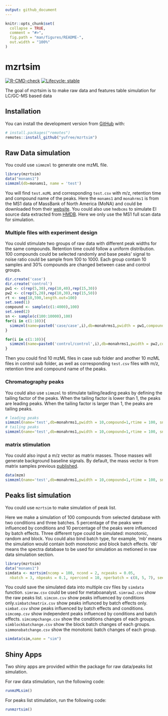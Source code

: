 ```yaml
---
output: github_document
---
```


<!-- README.md is generated from README.Rmd. Please edit that file -->

```r
knitr::opts_chunk$set(
  collapse = TRUE,
  comment = "#>",
  fig.path = "man/figures/README-",
  out.width = "100%"
)
```

# mzrtsim

<!-- badges: start -->

[![R-CMD-check](https://github.com/yufree/mzrtsim/actions/workflows/R-CMD-check.yaml/badge.svg)](https://github.com/yufree/mzrtsim/actions/workflows/R-CMD-check.yaml)
[![Lifecycle: stable](https://img.shields.io/badge/lifecycle-stable-brightgreen.svg)](https://lifecycle.r-lib.org/articles/stages.html#stable)
<!-- badges: end -->

The goal of mzrtsim is to make raw data and features table simulation for LC/GC-MS based  data

## Installation

You can install the development version from [GitHub](https://github.com/) with:

```r
# install.packages("remotes")
remotes::install_github("yufree/mzrtsim")
```

## Raw Data simulation

You could use `simmzml` to generate one mzML file.

```r
library(mzrtsim)
data("monams1")
simmzml(db=monams1, name = 'test')
```

You will find `test.mzML` and corresponding `test.csv` with m/z, retention time and compound name of the peaks. Here the `monams1` and `monahrms1` is from the MS1 data of MassBank of North America (MoNA) and could be downloaded from their [website](https://mona.fiehnlab.ucdavis.edu/downloads). You could also use `hmdbcms` to simulate EI source data extracted from [HMDB](https://hmdb.ca/downloads). Here we only use the MS1 full scan data for simulation.

### Multiple files with experiment design

You could stimulate two groups of raw data with different peak widths for the same compounds. Retention time could follow a uniform distribution. 100 compounds could be selected randomly and base peaks' signal to noise ratio could be sample from 100 to 1000. Each group contain 10 samples and 30% compounds are changed between case and control groups.

```r
dir.create('case')
dir.create('control')
pw1 <- c(rep(5,30),rep(10,40),rep(15,30))
pw2 <- c(rep(5,20),rep(10,30),rep(15,50))
rt <- seq(10,590,length.out=100)
set.seed(1)
compound <- sample(c(1:4000),100)
set.seed(2)
sn <- sample(c(100:10000),100)
for(i in c(1:10)){
  simmzml(name=paste0('case/case',i),db=monahrms1,pwidth = pw1,compound=compound,rtime = rt, sn=sn)
}

for(i in c(1:10)){
  simmzml(name=paste0('control/control',i),db=monahrms1,pwidth = pw2,compound=compound,rtime = rt, sn=sn)
}
```

Then you could find 10 mzML files in case sub folder and another 10 mzML files in control sub folder, as well as corresponding `test.csv` files with m/z, retention time and compound name of the peaks. 

### Chromatography peaks

You could also use `simmzml` to stimulate tailing/leading peaks by defining the tailing factor of the peaks. When the tailing factor is lower than 1, the peaks are leading peaks. When the tailing factor is larger than 1, the peaks are tailing peaks. 

```r
# leading peaks
simmzml(name='test',db=monahrms1,pwidth = 10,compound=1,rtime = 100, sn=10,tailingfactor = 0.8)
# tailing peaks
simmzml(name='test',db=monahrms1,pwidth = 10,compound=1,rtime = 100, sn=10,tailingfactor = 1.5)
```

### matrix stimulation

You could also input a m/z vector as matrix masses. Those masses will generate background baseline signals. By default, the mass vector is from matrix samples previous [published](https://jcheminf.biomedcentral.com/articles/10.1186/s13321-022-00586-8). 

```r
data(mzm)
simmzml(name='test',db=monahrms1,pwidth = 10,compound=1,rtime = 100, sn=10,matrixmz = mzm,matrix = TRUE)
```

## Peaks list simulation

You could use `mzrtsim` to make simulation of peak list.

Here we make a simulation of 100 compounds from selected database with two conditions and three batches. 5 percentage of the peaks were influenced by conditions and 10 percentage of the peaks were influenced by batch effects. Three different type could be simulated: monotonic, random and block. You could also bind batch type, for example, 'mb' means the simulation would contain both monotonic and block batch effects. 'db' means the spectra database to be used for simulation as metioned in raw data simulation section.

```r
library(mzrtsim)
data("monams1")
simdata <- mzrtsim(ncomp = 100, ncond = 2, ncpeaks = 0.05,
  nbatch = 3, nbpeaks = 0.1, npercond = 10, nperbatch = c(8, 5, 7), seed = 42, batchtype = 'mb', db=monams1)
```

You could save the simulated data into multiple csv files by `simdata` function. `simraw.csv` could be used for metaboanalyst. `simraw2.csv` show the raw peaks list. `simcon.csv` show peaks influenced by conditions only.`simbatchmatrix.csv` show peaks influnced by batch effects only. `simbat.csv` show peaks influenced by batch effects and conditions. `simcomp.csv` show independent peaks influenced by conditions and batch effects. `simcompchange.csv` show the conditions changes of each groups. `simblockbatchange.csv` show the block batch changes of each groups. `simmonobatchange.csv` show the monotonic batch changes of each group.

```r
simdata(sim,name = "sim")
```

## Shiny Apps

Two shiny apps are provided within the package for raw data/peaks list simulation.

For raw data stimulation, run the following code:

```r
runmzMLsim()
```

For peaks list stimulation, run the following code:

```r
runmzrtsim()
```
